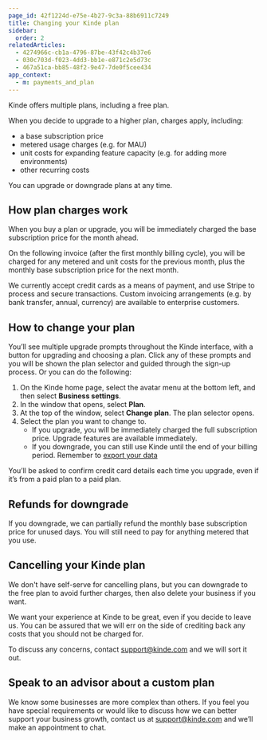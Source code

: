 ```yaml
---
page_id: 42f1224d-e75e-4b27-9c3a-88b6911c7249
title: Changing your Kinde plan
sidebar:
  order: 2
relatedArticles:
  - 4274966c-cb1a-4796-87be-43f42c4b37e6
  - 030c703d-f023-4dd3-bb1e-e871c2e5d73c
  - 467a51ca-bb85-48f2-9e47-7de0f5cee434
app_context:
  - m: payments_and_plan
---
```


Kinde offers multiple plans, including a free plan.

When you decide to upgrade to a higher plan, charges apply, including:

- a base subscription price
- metered usage charges (e.g. for MAU)
- unit costs for expanding feature capacity (e.g. for adding more environments)
- other recurring costs

You can upgrade or downgrade plans at any time.

## How plan charges work

When you buy a plan or upgrade, you will be immediately charged the base subscription price for the month ahead.

On the following invoice (after the first monthly billing cycle), you will be charged for any metered and unit costs for the previous month, plus the monthly base subscription price for the next month.

We currently accept credit cards as a means of payment, and use Stripe to process and secure transactions. Custom invoicing arrangements (e.g. by bank transfer, annual, currency) are available to enterprise customers.

## How to change your plan

You’ll see multiple upgrade prompts throughout the Kinde interface, with a button for upgrading and choosing a plan. Click any of these prompts and you will be shown the plan selector and guided through the sign-up process. Or you can do the following:

1. On the Kinde home page, select the avatar menu at the bottom left, and then select **Business settings**.
2. In the window that opens, select **Plan**. 
3. At the top of the window, select **Change plan**. The plan selector opens.
4. Select the plan you want to change to. 
   - If you upgrade, you will be immediately charged the full subscription price. Upgrade features are available immediately.
   - If you downgrade, you can still use Kinde until the end of your billing period. Remember to [export your data](https://docs.kinde.com/manage-your-account/your-data/exporting-data/)

You’ll be asked to confirm credit card details each time you upgrade, even if it’s from a paid plan to a paid plan.

## Refunds for downgrade

If you downgrade, we can partially refund the monthly base subscription price for unused days. You will still need to pay for anything metered that you use.

## Cancelling your Kinde plan

We don't have self-serve for cancelling plans, but you can downgrade to the free plan to avoid further charges, then also delete your business if you want. 

We want your experience at Kinde to be great, even if you decide to leave us. You can be assured that we will err on the side of crediting back any costs that you should not be charged for.

To discuss any concerns, contact support@kinde.com and we will sort it out.

## Speak to an advisor about a custom plan

We know some businesses are more complex than others. If you feel you have special requirements or would like to discuss how we can better support your business growth, contact us at support@kinde.com and we’ll make an appointment to chat.
